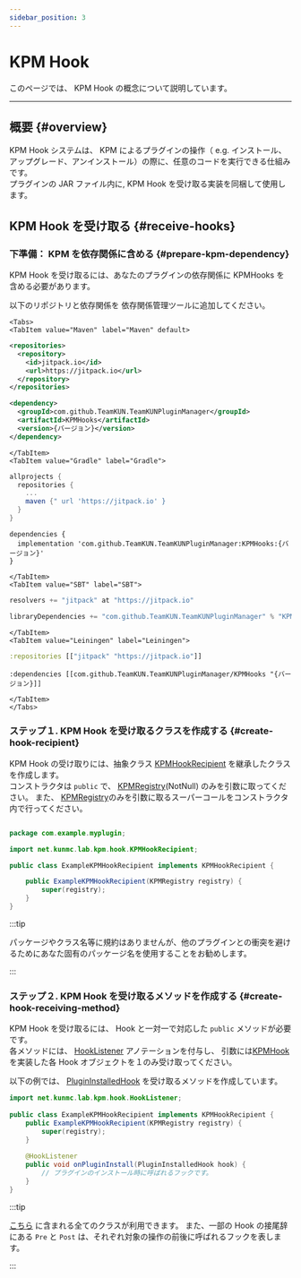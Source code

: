 ```yaml
---
sidebar_position: 3
---
```



# KPM Hook

このページでは、 KPM Hook の概念について説明しています。

---

## 概要 {#overview}

KPM Hook システムは、 KPM によるプラグインの操作（ e.g. インストール、アップグレード、アンインストール）の際に、任意のコードを実行できる仕組みです。  
プラグインの JAR ファイル内に, KPM Hook を受け取る実装を同梱して使用します。

## KPM Hook を受け取る {#receive-hooks}

### 下準備： KPM を依存関係に含める {#prepare-kpm-dependency}

KPM Hook を受け取るには、あなたのプラグインの依存関係に KPMHooks を含める必要があります。

以下のリポジトリと依存関係を 依存関係管理ツールに追加してください。

```mdx-code-block
<Tabs>
<TabItem value="Maven" label="Maven" default>
```

```xml
<repositories>
  <repository>
    <id>jitpack.io</id>
    <url>https://jitpack.io</url>
  </repository>
</repositories>
```
  
```xml
<dependency>
  <groupId>com.github.TeamKUN.TeamKUNPluginManager</groupId>
  <artifactId>KPMHooks</artifactId>
  <version>{バージョン}</version>
</dependency>
```

```mdx-code-block
</TabItem>
<TabItem value="Gradle" label="Gradle">
```

```groovy
allprojects {
  repositories {
    ...
    maven {" url 'https://jitpack.io' }
  }
}
```

```
dependencies {
  implementation 'com.github.TeamKUN.TeamKUNPluginManager:KPMHooks:{バージョン}'
}
```
  
```mdx-code-block
</TabItem>
<TabItem value="SBT" label="SBT">
```

```scala
resolvers += "jitpack" at "https://jitpack.io"
```
  
```scala
libraryDependencies += "com.github.TeamKUN.TeamKUNPluginManager" % "KPMHooks" % "{バージョン}"
```
  
```mdx-code-block
</TabItem>
<TabItem value="Leiningen" label="Leiningen">
```

```clojure
:repositories [["jitpack" "https://jitpack.io"]]
```
 
```
:dependencies [[com.github.TeamKUN.TeamKUNPluginManager/KPMHooks "{バージョン}]]
```

```mdx-code-block
</TabItem>
</Tabs>
```

### ステップ１. KPM Hook を受け取るクラスを作成する {#create-hook-recipient}
 
KPM Hook の受け取りには、抽象クラス [KPMHookRecipient](javadoc:net.kunmc.lab.kpm.hook.KPMHookRecipient) を継承したクラスを作成します。  
コンストラクタは `public` で、 [KPMRegistry](javadoc:net.kunmc.lab.kpm.KPMRegistry)\(NotNull) のみを引数に取ってください。
また、 [KPMRegistry](javadoc:net.kunmc.lab.kpm.KPMRegistry)のみを引数に取るスーパーコールをコンストラクタ内で行ってください。
  
```java

package com.example.myplugin;

import net.kunmc.lab.kpm.hook.KPMHookRecipient;

public class ExampleKPMHookRecipient implements KPMHookRecipient {

    public ExampleKPMHookRecipient(KPMRegistry registry) {
        super(registry);
    }
}

```

:::tip

パッケージやクラス名等に規約はありませんが、他のプラグインとの衝突を避けるためにあなた固有のパッケージ名を使用することをお勧めします。

:::
  
### ステップ２. KPM Hook を受け取るメソッドを作成する {#create-hook-receiving-method}
  
KPM Hook を受け取るには、 Hook と一対一で対応した `public` メソッドが必要です。  
各メソッドには、 [HookListener](javadoc:net.kunmc.lab.kpm.hook.HookListener) アノテーションを付与し、
引数には[KPMHook](javadoc:net.kunmc.lab.kpm.hook.KPMHook) を実装した各 Hook オブジェクトを１のみ受け取ってください。
  
以下の例では、 [PluginInstalledHook](javadoc:net.kunmc.lab.kpm.hook.hooks.PluginInstalledHook) を受け取るメソッドを作成しています。
  
```java
import net.kunmc.lab.kpm.hook.HookListener;
  
public class ExampleKPMHookRecipient implements KPMHookRecipient {
    public ExampleKPMHookRecipient(KPMRegistry registry) {
        super(registry);
    }
    
    @HookListener
    public void onPluginInstall(PluginInstalledHook hook) {
        // プラグインのインストール時に呼ばれるフックです。
    }
}
```
  
:::tip
  
[こちら](javadoc:net.kunmc.lab.kpm.hook.hooks) に含まれる全てのクラスが利用できます。
また、一部の Hook の接尾辞にある `Pre` と `Post` は、それぞれ対象の操作の前後に呼ばれるフックを表します。
  
:::
